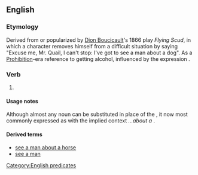 ==English==

===Etymology===
Derived from or popularized by [[w:Dion Boucicault|Dion Boucicault]]'s 1866 play ''Flying Scud'', in which a character removes himself from a difficult situation by saying "Excuse me, Mr. Quail, I can't stop: I've got to see a man about a dog". As a [[w:Prohibition|Prohibition]]-era reference to getting alcohol, influenced by the expression {{m|en|hair of the dog}}.

===Verb===
{{head|en|verb}}

# {{lb|en|idiomatic|dated}} {{non-gloss definition|Used in place of a real explanation when excusing oneself for a short period of time, particularly {{lb|en|euphemism}} to use a toilet or {{lb|en|historical}} drink alcohol.}}
#: {{ux|en|I'll be right back, but I've got to go to '''see a man about a dog'''.}}

====Usage notes====
Although almost any noun can be substituted in place of the {{m|en|dog}}, it now most commonly expressed as {{m|en|see a man about a horse}} with the implied context ''...about a'' {{m|en|bet}}.

====Derived terms====
* [[see a man about a horse]]
* [[see a man]]

[[Category:English predicates]]